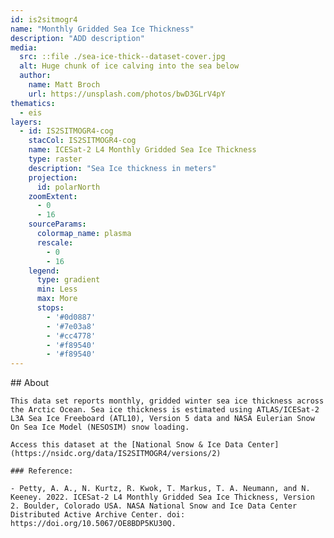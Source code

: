 ```yaml
---
id: is2sitmogr4
name: "Monthly Gridded Sea Ice Thickness"
description: "ADD description"
media:
  src: ::file ./sea-ice-thick--dataset-cover.jpg
  alt: Huge chunk of ice calving into the sea below
  author:
    name: Matt Broch
    url: https://unsplash.com/photos/bwD3GLrV4pY
thematics:
  - eis
layers:
  - id: IS2SITMOGR4-cog
    stacCol: IS2SITMOGR4-cog
    name: ICESat-2 L4 Monthly Gridded Sea Ice Thickness
    type: raster
    description: "Sea Ice thickness in meters"
    projection:
      id: polarNorth
    zoomExtent:
      - 0
      - 16
    sourceParams:
      colormap_name: plasma
      rescale:
        - 0
        - 16
    legend:
      type: gradient
      min: Less
      max: More
      stops:
        - '#0d0887'
        - '#7e03a8'
        - '#cc4778'
        - '#f89540'
        - '#f89540'
---
```


<Block>
  <Prose>
    ## About

    This data set reports monthly, gridded winter sea ice thickness across the Arctic Ocean. Sea ice thickness is estimated using ATLAS/ICESat-2 L3A Sea Ice Freeboard (ATL10), Version 5 data and NASA Eulerian Snow On Sea Ice Model (NESOSIM) snow loading.

    Access this dataset at the [National Snow & Ice Data Center](https://nsidc.org/data/IS2SITMOGR4/versions/2)

    ### Reference:

    - Petty, A. A., N. Kurtz, R. Kwok, T. Markus, T. A. Neumann, and N. Keeney. 2022. ICESat-2 L4 Monthly Gridded Sea Ice Thickness, Version 2. Boulder, Colorado USA. NASA National Snow and Ice Data Center Distributed Active Archive Center. doi: https://doi.org/10.5067/OE8BDP5KU30Q.
  </Prose>
</Block>
